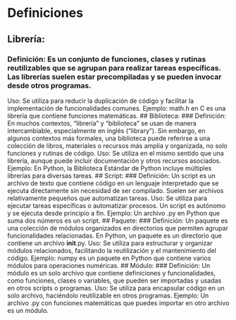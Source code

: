 # Definiciones
## Librería:
### Definición: Es un conjunto de funciones, clases y rutinas reutilizables que se agrupan para realizar tareas específicas. Las librerías suelen estar precompiladas y se pueden invocar desde otros programas.
Uso: Se utiliza para reducir la duplicación de código y facilitar la implementación de funcionalidades comunes.
Ejemplo: math.h en C es una librería que contiene funciones matemáticas.
## Biblioteca:
### Definición: En muchos contextos, "librería" y "biblioteca" se usan de manera intercambiable, especialmente en inglés ("library"). Sin embargo, en algunos contextos más formales, una biblioteca puede referirse a una colección de libros, materiales o recursos más amplia y organizada, no solo funciones y rutinas de código.
Uso: Se utiliza en el mismo sentido que una librería, aunque puede incluir documentación y otros recursos asociados.
Ejemplo: En Python, la Biblioteca Estándar de Python incluye múltiples librerías para diversas tareas.
## Script:
### Definición: Un script es un archivo de texto que contiene código en un lenguaje interpretado que se ejecuta directamente sin necesidad de ser compilado. Suelen ser archivos relativamente pequeños que automatizan tareas.
Uso: Se utiliza para ejecutar tareas específicas o automatizar procesos. Un script es autónomo y se ejecuta desde principio a fin.
Ejemplo: Un archivo .py en Python que suma dos números es un script.
## Paquete:
### Definición: Un paquete es una colección de módulos organizados en directorios que permiten agrupar funcionalidades relacionadas. En Python, un paquete es un directorio que contiene un archivo __init__.py.
Uso: Se utiliza para estructurar y organizar módulos relacionados, facilitando la reutilización y el mantenimiento del código.
Ejemplo: numpy es un paquete en Python que contiene varios módulos para operaciones numéricas.
## Módulo:
### Definición: Un módulo es un solo archivo que contiene definiciones y funcionalidades, como funciones, clases o variables, que pueden ser importadas y usadas en otros scripts o programas.
Uso: Se utiliza para encapsular código en un solo archivo, haciéndolo reutilizable en otros programas.
Ejemplo: Un archivo .py con funciones matemáticas que puedes importar en otro archivo es un módulo.
